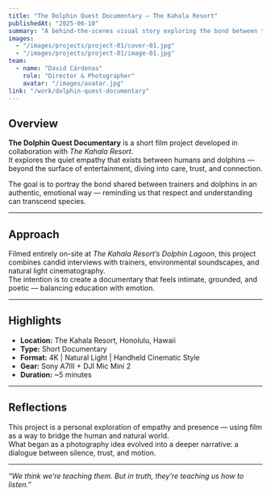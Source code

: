 ```yaml
---
title: "The Dolphin Quest Documentary — The Kahala Resort"
publishedAt: "2025-06-10"
summary: "A behind-the-scenes visual story exploring the bond between trainers and dolphins at The Kahala Resort’s Dolphin Quest."
images:
  - "/images/projects/project-01/cover-01.jpg"
  - "/images/projects/project-01/image-01.jpg"
team:
  - name: "David Cárdenas"
    role: "Director & Photographer"
    avatar: "/images/avatar.jpg"
link: "/work/dolphin-quest-documentary"
---
```


## Overview

**The Dolphin Quest Documentary** is a short film project developed in collaboration with *The Kahala Resort*.  
It explores the quiet empathy that exists between humans and dolphins — beyond the surface of entertainment, diving into care, trust, and connection.

The goal is to portray the bond shared between trainers and dolphins in an authentic, emotional way — reminding us that respect and understanding can transcend species.

---

## Approach

Filmed entirely on-site at *The Kahala Resort’s Dolphin Lagoon*, this project combines candid interviews with trainers, environmental soundscapes, and natural light cinematography.  
The intention is to create a documentary that feels intimate, grounded, and poetic — balancing education with emotion.

---

## Highlights

- **Location:** The Kahala Resort, Honolulu, Hawaii  
- **Type:** Short Documentary  
- **Format:** 4K | Natural Light | Handheld Cinematic Style  
- **Gear:** Sony A7III + DJI Mic Mini 2  
- **Duration:** ~5 minutes  

---

## Reflections

This project is a personal exploration of empathy and presence — using film as a way to bridge the human and natural world.  
What began as a photography idea evolved into a deeper narrative: a dialogue between silence, trust, and motion.

---

*“We think we’re teaching them. But in truth, they’re teaching us how to listen.”*

